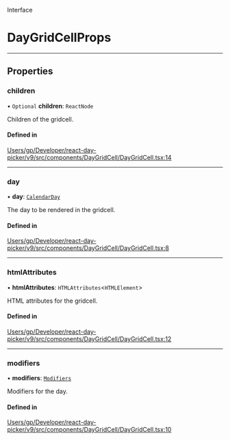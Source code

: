 <SectionTitle>Interface</SectionTitle>

# DayGridCellProps

---

## Properties

### children

• `Optional` **children**: `ReactNode`

Children of the gridcell.

#### Defined in

[Users/gp/Developer/react-day-picker/v9/src/components/DayGridCell/DayGridCell.tsx:14](https://github.com/gpbl/react-day-picker/blob/4d332a01b/src/components/DayGridCell/DayGridCell.tsx#L14)

___

### day

• **day**: [`CalendarDay`](/api/classes/CalendarDay.md)

The day to be rendered in the gridcell.

#### Defined in

[Users/gp/Developer/react-day-picker/v9/src/components/DayGridCell/DayGridCell.tsx:8](https://github.com/gpbl/react-day-picker/blob/4d332a01b/src/components/DayGridCell/DayGridCell.tsx#L8)

___

### htmlAttributes

• **htmlAttributes**: `HTMLAttributes`\<`HTMLElement`\>

HTML attributes for the gridcell.

#### Defined in

[Users/gp/Developer/react-day-picker/v9/src/components/DayGridCell/DayGridCell.tsx:12](https://github.com/gpbl/react-day-picker/blob/4d332a01b/src/components/DayGridCell/DayGridCell.tsx#L12)

___

### modifiers

• **modifiers**: [`Modifiers`](/api/types/Modifiers.md)

Modifiers for the day.

#### Defined in

[Users/gp/Developer/react-day-picker/v9/src/components/DayGridCell/DayGridCell.tsx:10](https://github.com/gpbl/react-day-picker/blob/4d332a01b/src/components/DayGridCell/DayGridCell.tsx#L10)
